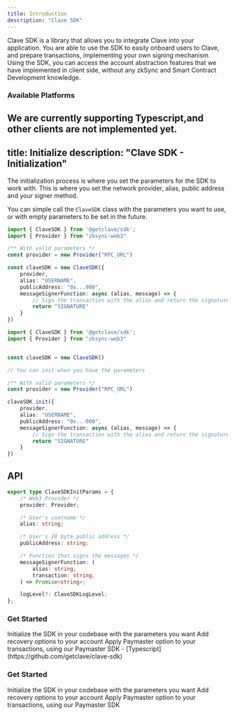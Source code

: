 ```yaml
---
title: Introduction
description: "Clave SDK"
---
```


Clave SDK is a library that allows you to integrate Clave into your application. You are able to use the SDK to
easily onboard users to Clave, and prepare transactions, implementing your own signing mechanism. Using the SDK, you
can access the account abstraction features that we have implemented in client side, without any zkSync and Smart Contract
Development knowledge.


### Available Platforms

We are currently supporting Typescript,and other clients are not implemented yet.
---
title: Initialize
description: "Clave SDK - Initialization"
---

The initialization process is where you set the parameters for the SDK to work with.
This is where you set the network provider, alias, public address and your signer method.

You can simple call the `ClaveSDK` class with the parameters you want to use, or with empty parameters to be set in the future.

<CodeGroup>

```ts With valid parameters
import { ClaveSDK } from '@getclave/sdk';
import { Provider } from "zksync-web3"

/** With valid parameters */
const provider = new Provider("RPC_URL")

const claveSDK = new ClaveSDK({
    provider,
    alias: "USERNAME",
    publicAddress: "0x...000",
    messageSignerFunction: async (alias, message) => {
        // Sign the transaction with the alias and return the signature
        return "SIGNATURE"
    }
})
```

```ts With empty parameters
import { ClaveSDK } from '@getclave/sdk';
import { Provider } from "zksync-web3"


const claveSDK = new ClaveSDK()

// You can init when you have the parameters

/** With valid parameters */
const provider = new Provider("RPC_URL")

claveSDK.init({
    provider,
    alias: "USERNAME",
    publicAddress: "0x...000",
    messageSignerFunction: async (alias, message) => {
        // Sign the transaction with the alias and return the signature
        return "SIGNATURE"
    }
})
```

</CodeGroup>

## API

```ts
export type ClaveSDKInitParams = {
    /* Web3 Provider */
    provider: Provider;

    /* User's username */
    alias: string;

    /* User's 20 byte public address */
    publicAddress: string;

    /* Function that signs the messages */
    messageSignerFunction: (
        alias: string,
        transaction: string,
    ) => Promise<string>;

    logLevel?: ClaveSDKLogLevel;
};

```


### Get Started

<CardGroup cols={1}>
  <Card
    title="Initialize"
    icon="play"
    href="/sdk/initialize"
  >
    Initialize the SDK in your codebase with the parameters you want
  </Card>
  <Card
    title="Recovery"
    icon="backward"
    href="/sdk/social-recovery"
  >
    Add recovery options to your account
  </Card>
  <Card
    title="Paymasters"
    icon="coin"
    href="/sdk/paymaster"
  >
    Apply Paymaster option to your transactions, using our Paymaster SDK
  </Card>
</CardGroup>
- [Typescript](https://github.com/getclave/clave-sdk)


### Get Started

<CardGroup cols={1}>
  <Card
    title="Initialize"
    icon="play"
    href="/sdk/initialize"
  >
    Initialize the SDK in your codebase with the parameters you want
  </Card>
  <Card
    title="Recovery"
    icon="backward"
    href="/sdk/social-recovery"
  >
    Add recovery options to your account
  </Card>
  <Card
    title="Paymasters"
    icon="coin"
    href="/sdk/paymaster"
  >
    Apply Paymaster option to your transactions, using our Paymaster SDK
  </Card>
</CardGroup>